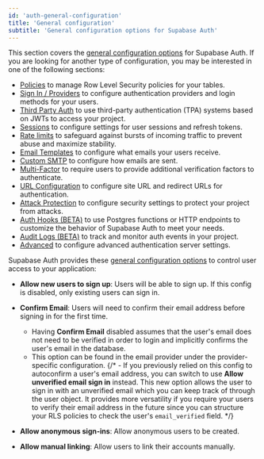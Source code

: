 ```yaml
---
id: 'auth-general-configuration'
title: 'General configuration'
subtitle: 'General configuration options for Supabase Auth'
---
```


This section covers the [general configuration options](/dashboard/project/_/auth) for Supabase Auth. If you are looking for another type of configuration, you may be interested in one of the following sections:

- [Policies](/dashboard/project/_/auth/policies) to manage Row Level Security policies for your tables.
- [Sign In / Providers](/dashboard/project/_/auth/providers) to configure authentication providers and login methods for your users.
- [Third Party Auth](/dashboard/project/_/auth/third-party) to use third-party authentication (TPA) systems based on JWTs to access your project.
- [Sessions](/dashboard/project/_/auth/sessions) to configure settings for user sessions and refresh tokens.
- [Rate limits](/dashboard/project/_/auth/rate-limits) to safeguard against bursts of incoming traffic to prevent abuse and maximize stability.
- [Email Templates](/dashboard/project/_/auth/templates) to configure what emails your users receive.
- [Custom SMTP](/dashboard/project/_/auth/smtp) to configure how emails are sent.
- [Multi-Factor](/dashboard/project/_/auth/mfa) to require users to provide additional verification factors to authenticate.
- [URL Configuration](/dashboard/project/_/auth/url-configuration) to configure site URL and redirect URLs for authentication.
- [Attack Protection](/dashboard/project/_/auth/protection) to configure security settings to protect your project from attacks.
- [Auth Hooks (BETA)](/dashboard/project/_/auth/auth-hooks) to use Postgres functions or HTTP endpoints to customize the behavior of Supabase Auth to meet your needs.
- [Audit Logs (BETA)](/dashboard/project/_/auth/audit-logs) to track and monitor auth events in your project.
- [Advanced](/dashboard/project/_/auth/advanced) to configure advanced authentication server settings.

Supabase Auth provides these [general configuration options](/dashboard/project/_/settings/auth) to control user access to your application:

- **Allow new users to sign up**: Users will be able to sign up. If this config is disabled, only existing users can sign in.

- **Confirm Email**: Users will need to confirm their email address before signing in for the first time.

  - Having **Confirm Email** disabled assumes that the user's email does not need to be verified in order to login and implicitly confirms the user's email in the database.
  - This option can be found in the email provider under the provider-specific configuration.
    {/* - If you previously relied on this config to autoconfirm a user's email address, you can switch to use **Allow unverified email sign in** instead. This new option allows the user to sign in with an unverified email which you can keep track of through the user object. It provides more versatility if you require your users to verify their email address in the future since you can structure your RLS policies to check the user's `email_verified` field. */}

- **Allow anonymous sign-ins**: Allow anonymous users to be created.

- **Allow manual linking**: Allow users to link their accounts manually.
